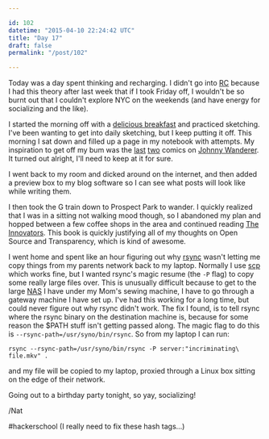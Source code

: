 ```yaml
---

id: 102
datetime: "2015-04-10 22:24:42 UTC"
title: "Day 17"
draft: false
permalink: "/post/102"

---
```


Today was a day spent thinking and recharging. I didn't go into [RC](https://www.recurse.com/) because I had this theory after last week that if I took Friday off, I wouldn't be so burnt out that I couldn't explore NYC on the weekends (and have energy for socializing and the like).
 
I started the morning off with a [delicious breakfast](https://www.flickr.com/photos/icco/17099464795/) and practiced sketching. I've been wanting to get into daily sketching, but I keep putting it off. This morning I sat down and filled up a page in my notebook with attempts. My inspiration to get off my bum was the [last](http://www.johnnywander.com/comics/639) [two](http://www.johnnywander.com/comics/640) comics on [Johnny Wanderer](http://www.johnnywander.com/). It turned out alright, I'll need to keep at it for sure.
 
I went back to my room and dicked around on the internet, and then added a preview box to my blog software so I can see what posts will look like while writing them.

I then took the G train down to Prospect Park to wander. I quickly realized that I was in a sitting not walking mood though, so I abandoned my plan and hopped between a few coffee shops in the area and continued reading [The Innovators](https://www.goodreads.com/book/show/21856367-the-innovators). This book is quickly justifying all of my thoughts on Open Source and Transparency, which is kind of awesome.

I went home and spent like an hour figuring out why [rsync](https://en.wikipedia.org/wiki/Rsync) wasn't letting me copy things from my parents network back to my laptop. Normally I use [scp](https://en.wikipedia.org/wiki/Secure_copy) which works fine, but I wanted rsync's magic resume (the `-P` flag) to copy some really large files over. This is unusually difficult because to get to the large [NAS](https://en.wikipedia.org/wiki/Network-attached_storage) I have under my Mom's sewing machine, I have to go through a gateway machine I have set up. I've had this working for a long time, but could never figure out why rsync didn't work. The fix I found, is to tell rsync where the rsync binary on the destination machine is, because for some reason the $PATH stuff isn't getting passed along. The magic flag to do this is `--rsync-path=/usr/syno/bin/rsync`. So from my laptop I can run:  

```
rsync --rsync-path=/usr/syno/bin/rsync -P server:"incriminating\ file.mkv" .
``` 

and my file will be copied to my laptop, proxied through a Linux box sitting on the edge of their network.

Going out to a birthday party tonight, so yay, socializing!

/Nat

#hackerschool (I really need to fix these hash tags...)

